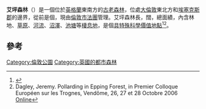 {{Infobox park
| name = 艾坪森林
| photo = Epping Forest Centenary Walk 2 - Sept 2008.jpg
| photo_width = 250
| photo_caption = Epping Forest near [[Epping|Epping]]
| type = [[林地|林地]]
| location = [[大倫敦|大倫敦]]和[[埃塞克斯郡|埃塞克斯郡]]
| coords = {{coord|51.66|0.05}}
| area = {{convert|24|km2|abbr=on}}
| created = 1878年
| operator = [[倫敦市法團|倫敦市法團]]
| visitation_num = 
| status = 
| open = 全年
| website = [http://www.cityoflondon.gov.uk/eppingforest 艾坪森林]
}}
'''艾坪森林'''（{{lang-en|Epping Forest}}）是一個位於[[英格蘭|英格蘭]]東南方的[[古老森林|古老森林]]，位處[[大倫敦|大倫敦]]東北方和[[埃塞克斯郡|埃塞克斯郡]]的邊界，從前是個{{link-en|皇家森林|Royal forest}}，現由[[倫敦市法團|倫敦市法團]]管理。艾坪森林長{{convert|19|km|abbr=on}}，闊{{convert|4|km|abbr=on}}，總面績{{convert|24|km2|abbr=on}}，內含林地、[[草原|草原]]、[[河流|河流]]、[[沼澤|沼澤]]、[[池塘|池塘]]等[[棲息地|棲息地]]，是個[[具特殊科學價值地點|具特殊科學價值地點]]<ref>{{cite web |url= http://217.154.230.195/NR/rdonlyres/A3CB6563-4D0D-4C35-AC7F-818C28306E79/0/OS_EF_Dogs.pdf |title= Epping Forest You & Your Dog |work= brochure |publisher= City of London |accessdate= 2010-03-13 |deadurl= yes |archiveurl= https://web.archive.org/web/20110704191340/http://217.154.230.195/NR/rdonlyres/A3CB6563-4D0D-4C35-AC7F-818C28306E79/0/OS_EF_Dogs.pdf |archivedate= 2011-07-04 }}</ref><ref>Dagley, Jeremy. Pollarding in Epping Forest, in Premier Colloque Européen sur les Trognes, Vendôme, 26, 27 et 28 Octobre 2006 {{en}} [http://www.maisonbotanique.com/dyn/15acte_6_dagley.pdf Online]</ref>。

==參考==
{{reflist}}

{{Authority control}}
[[Category:倫敦公園|Category:倫敦公園]]
[[Category:英國的都市森林|Category:英國的都市森林]]